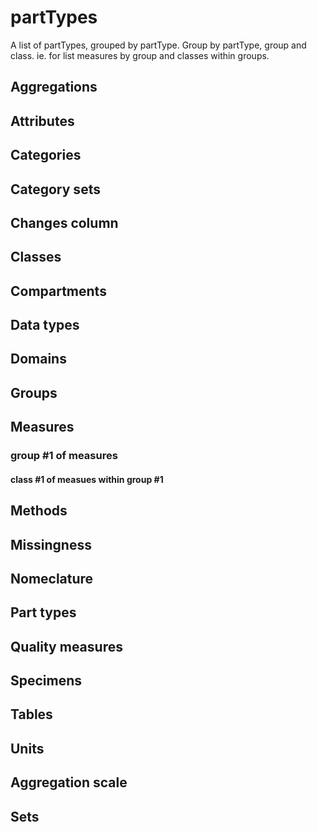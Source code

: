 # partTypes

A list of partTypes, grouped by partType. Group by partType, group and class. ie. for list measures by group and classes within groups.

## Aggregations
## Attributes
## Categories
## Category sets
## Changes column
## Classes
## Compartments
## Data types
## Domains
## Groups
## Measures

### group #1 of measures
#### class #1 of measues within group #1

## Methods
## Missingness
## Nomeclature
## Part types
## Quality measures
## Specimens
## Tables
## Units
## Aggregation scale
## Sets



